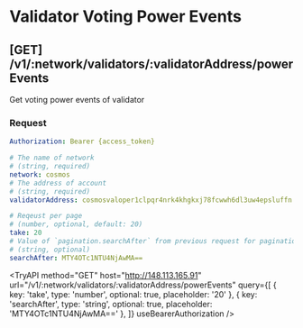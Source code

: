 
# Validator Voting Power Events

## **[GET]** /v1/:network/validators/:validatorAddress/powerEvents

Get voting power events of validator

### Request

```yaml filename="Headers"
Authorization: Bearer {access_token}
```

```yaml filename="Parameters"
# The name of network
# (string, required)
network: cosmos
# The address of account
# (string, required)
validatorAddress: cosmosvaloper1clpqr4nrk4khgkxj78fcwwh6dl3uw4epsluffn
```

```yaml filename="Queries"
# Reqeust per page
# (number, optional, default: 20)
take: 20
# Value of `pagination.searchAfter` from previous request for pagination
# (string, optional)
searchAfter: MTY4OTc1NTU4NjAwMA==
```

<TryAPI
  method="GET"
  host="http://148.113.165.91"
  url="/v1/:network/validators/:validatorAddress/powerEvents"
  query={[
    { key: 'take', type: 'number', optional: true, placeholder: '20' },
    { key: 'searchAfter', type: 'string', optional: true, placeholder: 'MTY4OTc1NTU4NjAwMA==' },
  ]}
  useBearerAuthorization
/>
